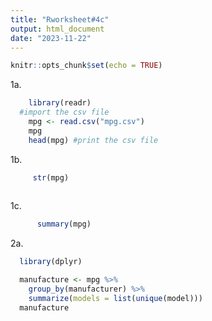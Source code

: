 ```yaml
---
title: "Rworksheet#4c"
output: html_document
date: "2023-11-22"
---
```


```r
knitr::opts_chunk$set(echo = TRUE)
```
1a.
```r
    library(readr)
  #import the csv file
    mpg <- read.csv("mpg.csv")
    mpg
    head(mpg) #print the csv file
```
1b.
```r
    
     str(mpg)
    
```
1c.
```r
      summary(mpg)
```
2a.
```r
  library(dplyr)

  manufacture <- mpg %>%
    group_by(manufacturer) %>%
    summarize(models = list(unique(model)))
  manufacture
```





